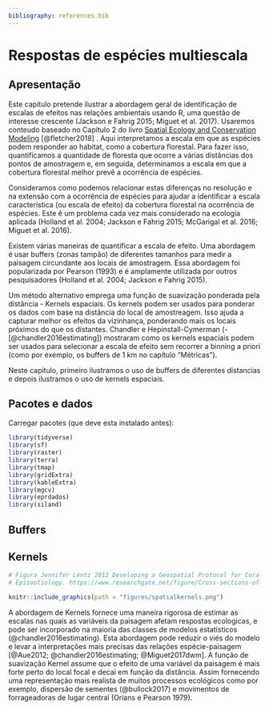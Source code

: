 ```yaml
---
bibliography: references.bib
---
```



\newpage{}

# Respostas de espécies multiescala

## Apresentação

Este capitulo pretende ilustrar a abordagem geral de identificação de escalas de efeitos nas relações ambientais usando R, uma questão de interesse crescente (Jackson e Fahrig 2015; Miguet et al. 2017). Usaremos conteudo baseado no Capítulo 2 do livro [Spatial Ecology and Conservation Modeling](https://doi.org/10.1007/978-3-030-01989-1) [@fletcher2018] . Aqui interpretamos a escala em que as espécies podem responder ao habitat, como a cobertura florestal. Para fazer isso, quantificamos a quantidade de floresta que ocorre a várias distâncias dos pontos de amostragem e, em seguida, determinamos a escala em que a cobertura florestal melhor prevê a ocorrência de espécies. 

Consideramos como podemos relacionar estas diferenças no resolução e na extensão com a ocorrência de espécies para ajudar a identificar a escala característica (ou escala de efeito) da cobertura florestal na ocorrência de espécies. Este é um problema cada vez mais considerado na ecologia aplicada (Holland et al. 2004; Jackson e Fahrig 2015; McGarigal et al. 2016; Miguet et al. 2016).

Existem várias maneiras de quantificar a escala de efeito. Uma abordagem é usar buffers (zonas tampão) de diferentes tamanhos para medir a paisagem circundante aos locais de amostragem. Essa abordagem foi popularizada por Pearson (1993) e é amplamente utilizada por outros pesquisadores (Holland et al. 2004; Jackson e Fahrig 2015).

Um método alternativo emprega uma função de suavização ponderada pela distância - Kernels espaciais.  Os kernels podem ser usados para ponderar os dados com base na distância do local de amostreagem. Isso ajuda a capturar melhor os efeitos da vizinhança, ponderando mais os locais próximos do que os distantes. Chandler e Hepinstall-Cymerman (-[@chandler2016estimating]) mostraram como os kernels espaciais podem ser usados para selecionar a escala de efeito sem recorrer a binning a priori (como por exemplo, os buffers de 1 km no capítulo "Métricas").

Neste capitulo, primeiro ilustramos o uso de buffers de diferentes distancias e depois ilustramos o uso de kernels espaciais.

## Pacotes e dados

Carregar pacotes (que deve esta instalado antes): 
```r
library(tidyverse)
library(sf)
library(raster)
library(terra)
library(tmap)
library(gridExtra)
library(kableExtra)
library(mgcv)
library(eprdados)
library(siland)
```



## Buffers



## Kernels



```r

# Figura Jennifer Lentz 2012 Developing a Geospatial Protocol for Coral 
# Epizootiology. https://www.researchgate.net/figure/Cross-sections-of-different-ty# pes-of-spatial-kernels-A-diagram-depicting-the-general_fig15_296695387

knitr::include_graphics(path = "figures/spatialkernels.png")
```


A abordagem de Kernels fornece uma maneira rigorosa de estimar as escalas nas quais as variáveis da paisagem afetam respostas ecologicas, e pode ser incorporado na maioria das classes de modelos estatísticos (@chandler2016estimating). Esta abordagem pode reduzir o viés do modelo e levar a interpretações mais precisas das relações espécie-paisagem [@Aue2012; @chandler2016estimating; @Miguet2017dwm]. A função de suavização Kernel assume que o efeito de uma variável da paisagem é mais forte perto do local focal e decai em função da distância. Assim fornecendo uma representação mais realista de muitos processos ecológicos como por exemplo, dispersão de sementes (@bullock2017) e movimentos de forrageadoras de lugar central (Orians e Pearson 1979).